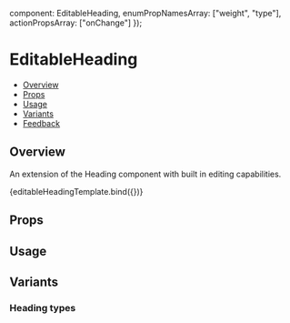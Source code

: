 
  component: EditableHeading,
  enumPropNamesArray: ["weight", "type"],
  actionPropsArray: ["onChange"]
});

<Meta
  title="Inputs/EditableHeading"
  component={EditableHeading}
  argTypes={metaSettings.argTypes}
  decorators={metaSettings.decorators}
/>


# EditableHeading

- [Overview](#overview)
- [Props](#props)
- [Usage](#usage)
- [Variants](#variants)
- [Feedback](#feedback)

## Overview

An extension of the <Link href="/?path=/docs/text-heading--overview" withoutSpacing>Heading</Link> component with built in editing capabilities.

<Canvas>
  <Story
    name="Overview"
    args={{
      value: "This heading is an editable heading",
      type: EditableHeading.types.h1
    }}
    play={overviewPlaySuite}
  >
    {editableHeadingTemplate.bind({})}
  </Story>
</Canvas>

## Props

<ArgsTable story="Overview" />

## Usage

<UsageGuidelines guidelines={[]} />

## Variants

### Heading types

<Canvas>
  <Story name="Types">
    <EditableHeading type={EditableHeading.types.H1} value="H1 Header" />
    <EditableHeading type={EditableHeading.types.H2} value="H2 Header" />
    <EditableHeading type={EditableHeading.types.H3} value="H3 Header" />
  </Story>
</Canvas>
